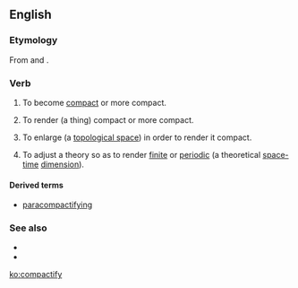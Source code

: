 ==English==

===Etymology===
From {{term|compact}} and {{term|-ify}}.

===Verb===
{{en-verb|compactifies|compactifying|compactified}}

# {{context|humorous|intransitive}} To become [[compact]] or more compact.
# {{context|humorous|transitive}} To render (a thing) compact or more compact.
# {{context|mathematics|transitive}} To enlarge (a [[topological space]]) in order to render it compact.
# {{context|physics|transitive}} To adjust a theory so as to render [[finite]] or [[periodic]] (a theoretical [[space-time]] [[dimension]]).

====Derived terms====
* [[paracompactifying]]

===See also===
* {{projectlink|pedia|Compactification (mathematics)}}
* {{projectlink|pedia|Compactification (physics)}}

[[ko:compactify]]